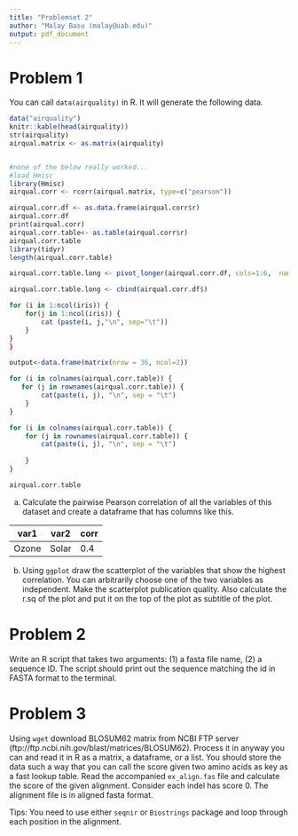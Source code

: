 ---
title: "Problemset 2"
author: "Malay Basu (malay@uab.edu)"
output: pdf_document
---

# Problem 1
You can call `data(airquality)` in R. It will generate the following data.
```{r}
data("airquality")
knitr::kable(head(airquality))
str(airquality)
airqual.matrix <- as.matrix(airquality)


#none of the below really worked...
#load Hmisc
library(Hmisc)
airqual.corr <- rcorr(airqual.matrix, type=c("pearson"))

airqual.corr.df <- as.data.frame(airqual.corr$r)
airqual.corr.df
print(airqual.corr)
airqual.corr.table<- as.table(airqual.corr$r)
airqual.corr.table
library(tidyr)
length(airqual.corr.table)

airqual.corr.table.long <- pivot_longer(airqual.corr.df, cols=1:6,  names_to="var1",  values_to= "corr")

airqual.corr.table.long <- cbind(airqual.corr.df$)

for (i in 1:ncol(iris)) {
    for(j in 1:ncol(iris)) {
        cat (paste(i, j,"\n", sep="\t"))
    }
}
}

output<-data.frame(matrix(nrow = 36, ncol=2))

for (i in colnames(airqual.corr.table)) {
   for (j in rownames(airqual.corr.table)) {
        cat(paste(i, j), "\n", sep = "\t")    
    }
}

for (i in colnames(airqual.corr.table)) {
    for (j in rownames(airqual.corr.table)) {
        cat(paste(i, j), "\n", sep = "\t")
      
    }
}

airqual.corr.table

```
(a) Calculate the pairwise Pearson correlation of all the variables of this dataset and create a dataframe that has columns like this.

| var1 | var2 | corr|
|------|------|-----|
|Ozone |Solar | 0.4 |

(b) Using `ggplot` draw the scatterplot of the variables that show the highest correlation. You can arbitrarily choose one of the two variables as independent. Make the scatterplot publication quality. Also calculate the r.sq of the plot and put it on the top of the plot as subtitle of the plot. 

# Problem 2
Write an R script that takes two arguments: (1) a fasta file name, (2) a sequence ID. The script should print out the sequence matching the id in FASTA format to the terminal.

# Problem 3

Using `wget` download BLOSUM62 matrix from NCBI FTP server (ftp://ftp.ncbi.nih.gov/blast/matrices/BLOSUM62). Process it in anyway you can and read it in R as a matrix, a dataframe, or a list. You should store the data such a way that you can call the score given two amino acids as key as a fast lookup table. Read the accompanied `ex_align.fas` file and calculate the score of the given alignment. Consider each indel has score 0. The alignment file is in aligned fasta format.

Tips: You need to use either `seqnir` or `Biostrings` package and loop through each position in the alignment. 


